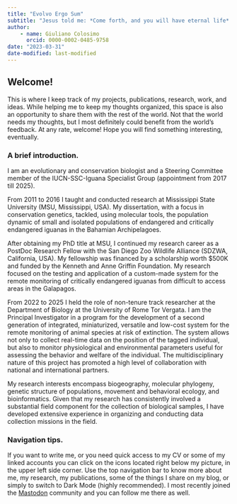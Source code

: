 ```yaml
---
title: "Evolvo Ergo Sum"
subtitle: "Jesus told me: *Come forth, and you will have eternal life*! I came fifth, and I got a toaster!"
author:
    - name: Giuliano Colosimo
      orcid: 0000-0002-0485-9758
date: "2023-03-31"
date-modified: last-modified
---
```


## Welcome!

This is where I keep track of my projects, publications, research, work, and ideas. While helping me to keep my thoughts organized, this space is also an opportunity to share them with the rest of the world. Not that the world needs my thoughts, but I most definitely could benefit from the world's feedback. At any rate, welcome! Hope you will find something interesting, eventually.

### A brief introduction.

I am an evolutionary and conservation biologist and a Steering Committee member of the IUCN-SSC-Iguana Specialist Group (appointment from 2017 till 2025).

From 2011 to 2016 I taught and conducted research at Mississippi State University (MSU, Mississippi, USA). My dissertation, with a focus in conservation genetics, tackled, using molecular tools, the population dynamic of small and isolated populations of endangered and critically endangered iguanas in the Bahamian Archipelagoes.

After obtaining my PhD title at MSU, I continued my research career as a PostDoc Research Fellow with the San Diego Zoo Wildlife Alliance (SDZWA, California, USA). My fellowship was financed by a scholarship worth $500K and funded by the Kenneth and Anne Griffin Foundation. My research focused on the testing and application of a custom-made system for the remote monitoring of critically endangered iguanas from difficult to access areas in the Galapagos.

From 2022 to 2025 I held the role of non-tenure track researcher at the Department of Biology at the University of Rome Tor Vergata. I am the Principal Investigator in a program for the development of a second generation of integrated, miniaturized, versatile and low-cost system for the remote monitoring of animal species at risk of extinction. The system allows not only to collect real-time data on the position of the tagged individual, but also to monitor physiological and environmental parameters useful for assessing the behavior and welfare of the individual. The multidisciplinary nature of this project has promoted a high level of collaboration with national and international partners.

My research interests encompass biogeography, molecular phylogeny, genetic structure of populations, movement and behavioral ecology, and bioinformatics. Given that my research has consistently involved a substantial field component for the collection of biological samples, I have developed extensive experience in organizing and conducting data collection missions in the field.





### Navigation tips.

If you want to write me, or you need quick access to my CV or some of my linked accounts you can click on the icons located right below my picture, in the upper left side corner. Use the top navigation bar to know more about me, my research, my publications, some of the things I share on my blog, or simply to switch to Dark Mode (highly recommended). I most recently joined the <a rel="me" href="https://mastodon.social/@cinghio">Mastodon</a> community and you can follow me there as well.




